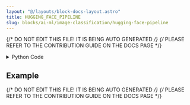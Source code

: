 ```yaml
---
layout: "@/layouts/block-docs-layout.astro"
title: HUGGING_FACE_PIPELINE
slug: blocks/ai-ml/image-classification/hugging-face-pipeline
---
```


{/* DO NOT EDIT THIS FILE! IT IS BEING AUTO GENERATED */}
{/* PLEASE REFER TO THE CONTRIBUTION GUIDE ON THE DOCS PAGE */}


<PythonDocsDisplay docstring={docstring} />

<details>
<summary>Python Code</summary>

```python
from flojoy import flojoy, run_in_venv, Image, DataFrame


@flojoy
@run_in_venv(
    pip_dependencies=[
        "transformers~=4.30.2",
        "torch~=2.0.1",
        "Pillow",
        "numpy",
        "pandas",
    ],
    verbose=True,
)
def HUGGING_FACE_PIPELINE(
    default: Image,
    model: str = "google/vit-base-patch16-224",
    revision: str = "main",
) -> DataFrame:
    """The HUGGING_FACE_PIPELINE node uses a classification pipeline to process and classify an image.

    For more information about Vision Transformers,
    see: https://huggingface.co/google/vit-base-patch16-224

    For a complete list of models, see:
    https://huggingface.co/models?pipeline_tag=image-classification

    For examples of how revision parameters (such as 'main') is used,
    see: https://huggingface.co/google/vit-base-patch16-224/commits/main

    Parameters
    ----------
    default : Image
        The input image to be classified.
        The image must be a PIL.Image object, wrapped in a Flojoy Image object.
    model : str
        The model to be used for classification.
        If not specified, Vision Transformers (i.e. 'google/vit-base-patch16-224') are used.
    revision : str
        The revision of the model to be used for classification.
        If not specified, 'main' is used.

    Returns
    -------
    DataFrame:
        A DataFrame containing the columns 'label' (as classification label)
        and 'score' (as the confidence score).
        All scores are between 0 and 1, and sum to 1.
    """

    import os
    import numpy as np
    import pandas as pd
    import PIL.Image as PILImage
    from flojoy.utils import FLOJOY_CACHE_DIR
    from typing import List, Dict

    # Setting transformers cache directory to flojoy cache directory before importing transformers
    # not to pollute the user's cache directory.
    os.environ["TRANSFORMERS_CACHE"] = os.path.join(FLOJOY_CACHE_DIR, "transformers")
    from transformers import pipeline

    # Using Vision Transformer, a general purpose vision model.
    # See: https://huggingface.co/google/vit-base-patch16-224
    # Lists of revisions: https://huggingface.co/google/vit-base-patch16-224/commits/main
    # TODO: find a way to set the revision and model name as parameters.
    pipeline = pipeline("image-classification", model=model, revision=revision)

    # Convert input image
    input_image = default
    r, g, b, a = input_image.r, input_image.g, input_image.b, input_image.a
    image_as_nparray = (
        np.stack((r, g, b, a), axis=2) if a is not None else np.stack((r, g, b), axis=2)
    )
    input_image = PILImage.fromarray(image_as_nparray)

    # List of dict of classification labels and confidence scores
    # See: https://huggingface.co/docs/transformers/main_classes/pipelines#transformers.ImageClassificationPipeline.example
    classification_confidence_scores: List[Dict[str, float]] = pipeline(input_image)

    df_classification_confidence_scores = DataFrame(
        pd.DataFrame(classification_confidence_scores, columns=["label", "score"])
    )
    return df_classification_confidence_scores

```

[Find this Flojoy Block on GitHub](https://github.com/flojoy-ai/blocks/blob/main/blocks/AI_ML/IMAGE_CLASSIFICATION/HUGGING_FACE_PIPELINE/HUGGING_FACE_PIPELINE.py)

</details>

## Example


<GetHelpWidget />


<AppDisplay app={app} blockName="HUGGING_FACE_PIPELINE" client:visible />


<Example />

{/* DO NOT EDIT THIS FILE! IT IS BEING AUTO GENERATED */}
{/* PLEASE REFER TO THE CONTRIBUTION GUIDE ON THE DOCS PAGE */}
